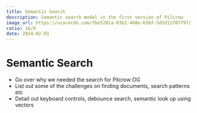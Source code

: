 ```yaml
---
title: Semantic Search
description: Semantic search modal in the first version of Pilcrow
image_url: https://ucarecdn.com/fbe5281a-03b2-408e-b50f-5d2d11707797/
ratio: 16/9
date: 2024-02-01
---
```


# Semantic Search

- Go over why we needed the search for Pilcrow OG
- List out some of the challenges on finding documents, search patterns etc
- Detail out keyboard controls, debounce search, semantic look up using vectors

